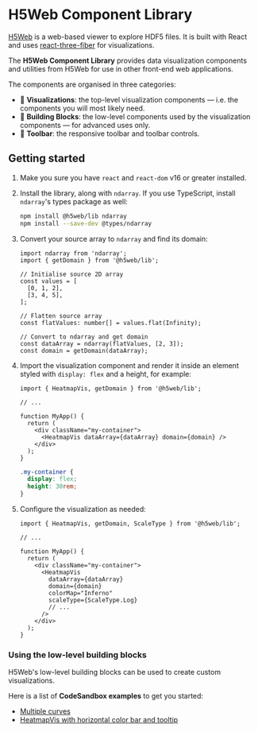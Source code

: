 <Meta title="Getting started" />

# H5Web Component Library

[H5Web](https://github.com/silx-kit/h5web) is a web-based viewer to explore HDF5 files. It is built with React and uses
[react-three-fiber](https://github.com/react-spring/react-three-fiber) for visualizations.

The **H5Web Component Library** provides data visualization components and utilities from H5Web for use in other front-end web applications.

The components are organised in three categories:

- 🎨 **Visualizations**: the top-level visualization components — i.e. the components you will most likely need.
- 🧱 **Building Blocks**: the low-level components used by the visualization components — for advanced uses only.
- 🧰 **Toolbar**: the responsive toolbar and toolbar controls.

## Getting started

1. Make you sure you have `react` and `react-dom` v16 or greater installed.
1. Install the library, along with `ndarray`. If you use TypeScript, install `ndarray`'s types package as well:

   ```bash
   npm install @h5web/lib ndarray
   npm install --save-dev @types/ndarray
   ```

1. Convert your source array to `ndarray` and find its domain:

   ```tsx
   import ndarray from 'ndarray';
   import { getDomain } from '@h5web/lib';

   // Initialise source 2D array
   const values = [
     [0, 1, 2],
     [3, 4, 5],
   ];

   // Flatten source array
   const flatValues: number[] = values.flat(Infinity);

   // Convert to ndarray and get domain
   const dataArray = ndarray(flatValues, [2, 3]);
   const domain = getDomain(dataArray);
   ```

1. Import the visualization component and render it inside an element styled with `display: flex` and a height, for example:

   ```tsx
   import { HeatmapVis, getDomain } from '@h5web/lib';

   // ...

   function MyApp() {
     return (
       <div className="my-container">
         <HeatmapVis dataArray={dataArray} domain={domain} />
       </div>
     );
   }
   ```

   ```css
   .my-container {
     display: flex;
     height: 30rem;
   }
   ```

1. Configure the visualization as needed:

   ```tsx
   import { HeatmapVis, getDomain, ScaleType } from '@h5web/lib';

   // ...

   function MyApp() {
     return (
       <div className="my-container">
         <HeatmapVis
           dataArray={dataArray}
           domain={domain}
           colorMap="Inferno"
           scaleType={ScaleType.Log}
           // ...
         />
       </div>
     );
   }
   ```

### Using the low-level building blocks

H5Web's low-level building blocks can be used to create custom visualizations.

Here is a list of **CodeSandbox examples** to get you started:

- [Multiple curves](https://codesandbox.io/s/h5weblib-demo-multiple-curves-kwkli)
- [HeatmapVis with horizontal color bar and tooltip](https://codesandbox.io/s/h5weblib-demo-heatmap-with-tooltip-ti5cy)
